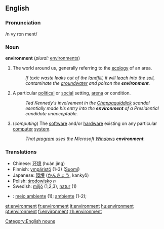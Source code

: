 ==English==

===Pronunciation===
/n vy ron ment/

===Noun===
'''environment'''  (''plural:'' [[environments]])
#The world around us, generally referring to the [[ecology]] of an area.
#:''If toxic waste leaks out of the [[landfill]], it will [[leach]] into the [[soil]], contaminate the [[groundwater]] and poison the '''environment'''.''
#A particular [[political]] or [[social]] setting, [[arena]] or condition.
#:''Ted Kennedy's involvement in the [[Chappaquiddick]] scandal esentially made his entry into the '''environment''' of a Presidential candidate unacceptable.''
#(''computing'') The [[software]] and/or [[hardware]] existing on any particular [[computer]] [[system]].
#:''That [[program]] uses the Microsoft [[Windows]] '''environment'''.''

===Translations===
*Chinese: [[环境]] (huán jìng)
*Finnish: [[ympäristö]] (1-3) ([[:fi:ympäristö|Suomi]])
*Japanese: [[環境]] ([[かんきょう]], kankyō)
*Polish: [[środowisko]] ''n''
*Swedish: [[miljö]] (1,2,3), [[natur]] (1)
*{{pt}}: [[meio ambiente]] (1); [[ambiente]] (1-2);

[[Category:English nouns]]

[[et:environment]]
[[fr:environment]]
[[it:environment]]
[[hu:environment]]
[[pt:environment]]
[[fi:environment]]
[[zh:environment]]